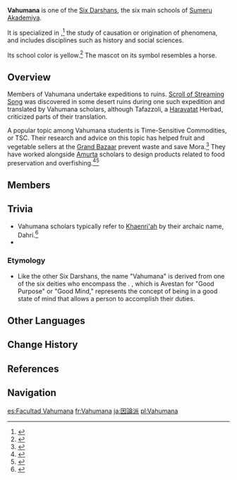 {{Faction Infobox
|image        = Sumeru Akademiya Vahumana.png
|region       = Sumeru
|affiliation  = [[Sumeru Akademiya]]
}}
'''Vahumana''' is one of the [[Sumeru Akademiya#The Six Darshans|Six Darshans]], the six main schools of [[Sumeru Akademiya]].

It is specialized in {{w|etiology|aetiology}},<ref>{{Ref/Quest|Opening Festivities}}</ref> the study of causation or origination of phenomena, and includes disciplines such as history and social sciences.

Its school color is yellow.<ref name="Sitt">{{Ref/NPC|Sitt}}</ref> The mascot on its symbol resembles a horse.

==Overview==
Members of Vahumana undertake expeditions to ruins. [[Scroll of Streaming Song]] was discovered in some desert ruins during one such expedition and translated by Vahumana scholars, although Tafazzoli, a [[Haravatat]] Herbad, criticized parts of their translation.

A popular topic among Vahumana students is Time-Sensitive Commodities, or TSC. Their research and advice on this topic has helped fruit and vegetable sellers at the [[Grand Bazaar]] prevent waste and save Mora.<ref>{{Ref/Furnishing|Sweetness in Exchange}}</ref> They have worked alongside [[Amurta]] scholars to design products related to food preservation and overfishing.<ref>{{Ref/Furnishing|Sweetness in Storage}}</ref><ref>{{Ref/Furnishing|Fisherman's Clemency}}</ref>

==Members==
{{Characters by Category List|Vahumana|2
|exclude=<!--sage's name-->
|full_header=<!--[[someone]] is the Sage of Vahumana.<br>-->There are '''%PAGES%''' <!--other -->[[character]]s who are or were part of Vahumana
}}

==Trivia==
* Vahumana scholars typically refer to [[Khaenri'ah]] by their archaic name, Dahri.<ref>{{Ref/Quest|Afratu's Dilemma}}</ref>
* {{Furnishing Mentions}}
===Etymology===
*Like the other Six Darshans, the name "Vahumana" is derived from one of the six {{w|Zoroastianism|Zoroastrian}} deities who encompass the {{w|Amesha Spenta}}. {{w|Vohu Manah}}, which is Avestan for "Good Purpose" or "Good Mind," represents the concept of being in a good state of mind that allows a person to accomplish their duties.

==Other Languages==
{{Other Languages
|en      = Vahumana
|zhs     = 因论派 / 伐护末那
|zhs_rm  = Yīnlùn-pài / Fáhùmònà
|zht     = 因論派 / 伐護末那
|zht_rm  = Yīnlùn-pài / Fáhùmònà
|zh_tl   = School of the Theory of Causation / Vahumana
|ja      = 因論派 / ヴァフマナ
|ja_rm   = Inron-ha<ref>{{Ref/Quest|Fragmented Testimony|note=Japanese Voice-Over}}</ref> / Vafumana<ref>{{Ref/Quest|Opening Festivities|note=Japanese Voice-Over}}</ref>
|ja_tl   = School of the Theory of Causation{{Sino|ja}}
|ko      = 인론<->파 / 바후마나
|ko_tl   = School of the Theory of Causation{{Sino|ko}} / Vahumana
|es      = Escuela de Etiología / Vahumana
|es_tl   = School of Etiology / Vahumana
|fr      = Vahumana
|ru      = Вахумана
|th      = ภาควิชาสมุฏฐานวิทยา / Vahumana
|th_rm   = 
|th_tl   = Department of Etiology / Vahumana
|vi      = Vahumana
|de      = Vahumana / Ursachenlehre
|de_tl   = Vahumana / Theory of Causes
|id      = Vahumana
|pt      = Vahumana
|tr      = Vahumana
|it      = Vahumana
}}

==Change History==
{{Change History|introduced=3.0}}

==References==
{{Reflist}}

==Navigation==
{{Faction Navbox}}

[[es:Facultad Vahumana]]
[[fr:Vahumana]]
[[ja:因論派]]
[[pl:Vahumana]]